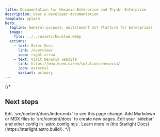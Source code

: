 ```yaml
---
title: Documentation for Nexavia Enterprise and Thynkr Enterprise
description: User & Developer documentation
template: splash
hero:
  tagline: General-purpose, multitenant IoT Platform for Enterprises
  image:
    file: ../../assets/houston.webp
  actions:
    - text: Enter Docs
      link: /overview/
      icon: right-arrow
    - text: Visit Nexavia website
      link: https://www.kuem.si/en/solutions/nexavia/
      icon: external
      variant: primary
---
```



{/*
## Next steps

<CardGrid stagger>
	<Card title="Update content" icon="pencil">
		Edit `src/content/docs/index.mdx` to see this page change.
	</Card>
	<Card title="Add new content" icon="add-document">
		Add Markdown or MDX files to `src/content/docs` to create new pages.
	</Card>
	<Card title="Configure your site" icon="setting">
		Edit your `sidebar` and other config in `astro.config.mjs`.
	</Card>
	<Card title="Read the docs" icon="open-book">
		Learn more in [the Starlight Docs](https://starlight.astro.build/).
	</Card>
</CardGrid>
*/}